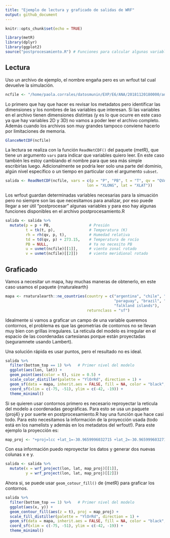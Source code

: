 ```yaml
---
title: "Ejemplo de lectura y graficado de salidas de WRF"
output: github_document
---
```


```r
knitr::opts_chunk$set(echo = TRUE)

library(metR)
library(dplyr)
library(ggplot2)
source("postprocesamiento.R") # Funciones para calcular algunas variables no incluidas

```

## Lectura

Uso un archivo de ejemplo, el nombre engaña pero es un wrfout tal cual devuelve la simulación.

```r
ncfile <- "/home/paola.corrales/datosmunin/EXP/E6/ANA/20181120180000/analysis.ensmean"
```


Lo primero que hay que hacer es revisar los metadatos pero identificar las dimensiones y los nombres de las variables que interesan. Si las variables en el archivo tienen dimensiones distintas (y es lo que ocurre en este caso ya que hay variables 2D y 3D) no vamos a poder leer el archivo completo. Además cuando los archivos son muy grandes tampoco conviene hacerlo por limitaciones de memoria.

```r
GlanceNetCDF(ncfile) 
```

La lectura se realiza con la función `ReadNetCDF()` del paquete {metR}, que tiene un argumento `vars` para indicar que variables quiero leer. En este caso también les estoy cambiando el nombre para que sea más simple escribirlas luego. Adicionalmente se podría leer solo una parte del dominio, algún nivel específico o un tiempo en particular con el argumento `subset`.

```r

salida <- ReadNetCDF(ncfile, vars = c(p = "P", "PB", t = "T", qv = "QVAPOR", 
                                    lon = "XLONG", lat = "XLAT")) 
```

Los wrfout guardan determinadas variables necesarias para la simuación pero no siempre son las que necesitamos para analizar, por eso puede llegar a ser útil "postprocesar" algunas variables y para eso hay algunas funciones disponibles en el archivo postprocesamiento.R

```r
salida <- salida %>% 
  mutate(p = p + PB,                 # Presión
         t = tk(t, p),               # Temperatura (K)
         rh = rh(qv, p, t),          # Humedad relativa
         td = td(qv, p) + 273.15,    # Temperatura de rocío
         PB = NULL,                  # Ya no necesito PB
         u = uvmet(ncfile)[[1]],     # viento zonal rotado
         v = uvmet(ncfile)[[2]])     # viento meridional rotado
```

## Graficado

Vamos a necesitar un mapa, hay muchas maneras de obtenerlo, en este caso usamos el paquete {rnaturalearth}

```r
mapa <- rnaturalearth::ne_countries(country = c("argentina", "chile", "uruguay", 
                                                "paraguay", "brazil", "bolivia", 
                                                "falkland islands"), 
                                    returnclass = "sf")
```


Idealmente si vamos a graficar un campo de una variable queremos contornos, el problema es que las geometrias de contornos no se llevan muy bien con grillas irregulares. La reticula del modelo es irregular en el espacio de las coordenadas cartesianas porque están proyectadas (seguramnete usando Lambert). 

Una solución rápida es usar puntos, pero el resultado no es ideal.

```r
salida %>% 
  filter(bottom_top == 1) %>%   # Primer nivel del modelo
  ggplot(aes(lon, lat)) +
  geom_point(aes(color = t), size = 0.5) +
  scale_color_distiller(palette = "YlOrRd", direction = 1) +
  geom_sf(data = mapa, inherit.aes = FALSE, fill = NA, color = "black", size = 0.2) +
  coord_sf(xlim = c(-75, -51), ylim = c(-42, -19)) +
  theme_minimal()
```

Si se quieren usar contornos primero es necesario reproyectar la reticula del modelo a coordenadas geográficas. Para esto se usa un paquete {proj4} y por suerte en postprocesamiento.R hay una función que hace casi todo. Para esto necesitamos la información de la proyección usada (todo está en los namelists y además en los metadatos del wrfout!). Para este ejemplo la proyección es:

```r
map_proj <- "+proj=lcc +lat_1=-30.9659996032715 +lat_2=-30.9659996032715 +lat_0=-30.9660034179688 +lon_0=-63.5670013427734 +a=6370000 +b=6370000"

```

Con esa información puedo reproyectar los datos y generar dos nuevas colunas x e y.

```r
salida <- salida %>% 
  mutate(x = wrf_project(lon, lat, map_proj)[[1]],
         y = wrf_project(lon, lat, map_proj)[[2]])
```

Ahora si, se puede usar `geom_cotour_fill()` de {metR} para graficar los contornos.

```r
salida %>% 
  filter(bottom_top == 1) %>%   # Primer nivel del modelo
  ggplot(aes(x, y)) +
  geom_contour_fill(aes(z = t), proj = map_proj) +
  scale_fill_distiller(palette = "YlOrRd", direction = 1) +
  geom_sf(data = mapa, inherit.aes = FALSE, fill = NA, color = "black", size = 0.2) +
  coord_sf(xlim = c(-75, -51), ylim = c(-42, -19)) +
  theme_minimal()
```



